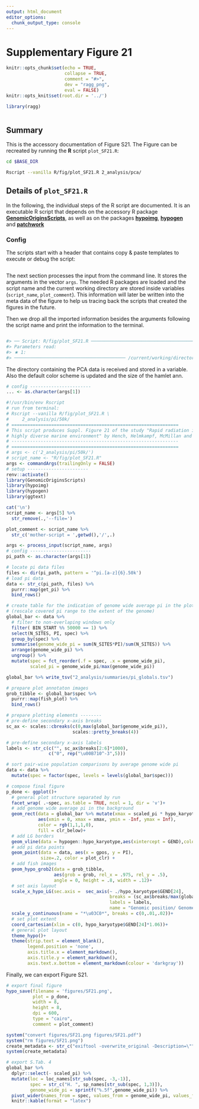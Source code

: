 ```yaml
---
output: html_document
editor_options:
  chunk_output_type: console
---
```

# Supplementary Figure 21

```r
knitr::opts_chunk$set(echo = TRUE,
                      collapse = TRUE,
                      comment = "#>",
                      dev = "ragg_png",
                      eval = FALSE)
knitr::opts_knit$set(root.dir = '../')

library(ragg)
```


```r
```

## Summary

This is the accessory documentation of Figure S21.
The Figure can be recreated by running the **R** script `plot_SF21.R`:

```sh
cd $BASE_DIR

Rscript --vanilla R/fig/plot_SF21.R 2_analysis/pca/

```

## Details of `plot_SF21.R`

In the following, the individual steps of the R script are documented.
It is an executable R script that depends on the accessory R package [**GenomicOriginsScripts**](https://k-hench.github.io/GenomicOriginsScripts), as well as on the packages [**hypoimg**](https://k-hench.github.io/hypoimg), [**hypogen**](https://k-hench.github.io/hypogen) and [**patchwork**](https://patchwork.data-imaginist.com/)

### Config

The scripts start with a header that contains copy & paste templates to execute or debug the script:

```r

```

The next section processes the input from the command line.
It stores the arguments in the vector `args`.
The needed R packages are loaded and the script name and the current working directory are stored inside variables (`script_name`, `plot_comment`).
This information will later be written into the meta data of the figure to help us tracing back the scripts that created the figures in the future.

Then we drop all the imported information besides the arguments following the script name and print the information to the terminal.

```r

```

```r
#> ── Script: R/fig/plot_SF21.R ────────────────────────────────────────────
#> Parameters read:
#> ★ 1:
#> ────────────────────────────────────────── /current/working/directory ──
```

The directory containing the PCA data is received and stored in a variable.
Also the default color scheme is updated and the size of the hamlet ann.

```r
# config -----------------------
... <- as.character(args[1])
```


```r
#!/usr/bin/env Rscript
# run from terminal:
# Rscript --vanilla R/fig/plot_SF21.R \
#     2_analysis/pi/50k/
# ===============================================================
# This script produces Suppl. Figure 21 of the study "Rapid radiation in a
# highly diverse marine environment" by Hench, Helmkampf, McMillan and Puebla
# ---------------------------------------------------------------
# ===============================================================
# args <- c('2_analysis/pi/50k/')
# script_name <- "R/fig/plot_SF21.R"
args <- commandArgs(trailingOnly = FALSE)
# setup -----------------------
renv::activate()
library(GenomicOriginsScripts)
library(hypoimg)
library(hypogen)
library(ggtext)

cat('\n')
script_name <- args[5] %>%
  str_remove(.,'--file=')

plot_comment <- script_name %>%
  str_c('mother-script = ',getwd(),'/',.)

args <- process_input(script_name, args)
# config -----------------------
pi_path <- as.character(args[1])

# locate pi data files
files <- dir(pi_path, pattern = '^pi.[a-z]{6}.50k')
# load pi data
data <- str_c(pi_path, files) %>%
  purrr::map(get_pi) %>%
  bind_rows()

# create table for the indication of genome wide average pi in the plot background
# (rescale covered pi range to the extent of the genome)
global_bar <- data %>%
  # filter to non-overlaping windows only
  filter( BIN_START %% 50000 == 1) %>%
  select(N_SITES, PI, spec) %>%
  group_by(spec) %>%
  summarise(genome_wide_pi = sum(N_SITES*PI)/sum(N_SITES)) %>%
  arrange(genome_wide_pi) %>%
  ungroup() %>%
  mutate(spec = fct_reorder(.f = spec, .x = genome_wide_pi),
         scaled_pi = genome_wide_pi/max(genome_wide_pi))

global_bar %>% write_tsv("2_analysis/summaries/pi_globals.tsv")

# prepare plot annotaton images
grob_tibble <- global_bar$spec %>%
  purrr::map(fish_plot) %>%
  bind_rows()

# prepare plotting elements --------
# pre-define secondary x-axis breaks
sc_ax <- scales::cbreaks(c(0,max(global_bar$genome_wide_pi)),
                         scales::pretty_breaks(4))

# pre-define secondary x-axis labels
labels <- str_c(c("", sc_ax$breaks[2:6]*1000),
                c("0", rep("\u00B710^-3",5)))

# sort pair-wise population comparisons by average genome wide pi
data <- data %>%
  mutate(spec = factor(spec, levels = levels(global_bar$spec)))

# compose final figure
p_done <- ggplot()+
  # general plot structure separated by run
  facet_wrap( .~spec, as.table = TRUE, ncol = 1, dir = 'v')+
  # add genome wide average pi in the background
  geom_rect(data = global_bar %>% mutate(xmax = scaled_pi * hypo_karyotype$GEND[24]),
            aes(xmin = 0, xmax = xmax, ymin = -Inf, ymax = Inf),
            color = rgb(1,1,1,0),
            fill = clr_below)+
  # add LG borders
  geom_vline(data = hypogen::hypo_karyotype,aes(xintercept = GEND),color = hypo_clr_lg)+
  # add pi data points
  geom_point(data = data, aes(x = gpos, y = PI),
             size=.2, color = plot_clr) +
  # add fish images
  geom_hypo_grob2(data = grob_tibble,
                  aes(grob = grob, rel_x = .975, rel_y = .5),
                  angle = 0, height = .8, width = .12)+
  # set axis layout
  scale_x_hypo_LG(sec.axis =  sec_axis(~ ./hypo_karyotype$GEND[24],
                                       breaks = (sc_ax$breaks/max(global_bar$genome_wide_pi)),
                                       labels = labels,
                                       name = "Genomic position/ Genome wide *\u03C0*"))+
  scale_y_continuous(name = "*\u03C0*", breaks = c(0,.01,.02))+
  # set plot extent
  coord_cartesian(xlim = c(0, hypo_karyotype$GEND[24]*1.06))+
  # general plot layout
  theme_hypo()+
  theme(strip.text = element_blank(),
        legend.position = 'none',
        axis.title.x = element_markdown(),
        axis.title.y = element_markdown(),
        axis.text.x.bottom = element_markdown(colour = 'darkgray'))
```

Finally, we can export Figure S21.

```r
# export final figure
hypo_save(filename = 'figures/SF21.png',
          plot = p_done,
          width = 8,
          height = 8,
          dpi = 600,
          type = "cairo",
          comment = plot_comment)

system("convert figures/SF21.png figures/SF21.pdf")
system("rm figures/SF21.png")
create_metadata <- str_c("exiftool -overwrite_original -Description=\"", plot_comment, "\" figures/SF21.pdf")
system(create_metadata)

# export S.Tab. 4
global_bar %>%
  dplyr::select(- scaled_pi) %>%
  mutate(loc = loc_names[str_sub(spec, -3,-1)],
         spec = str_c("H. ", sp_names[str_sub(spec, 1,3)]),
         genome_wide_pi = sprintf("%.5f",genome_wide_pi)) %>%
  pivot_wider(names_from = spec, values_from = genome_wide_pi, values_fill = "-") %>%
  knitr::kable(format = "latex")
```
